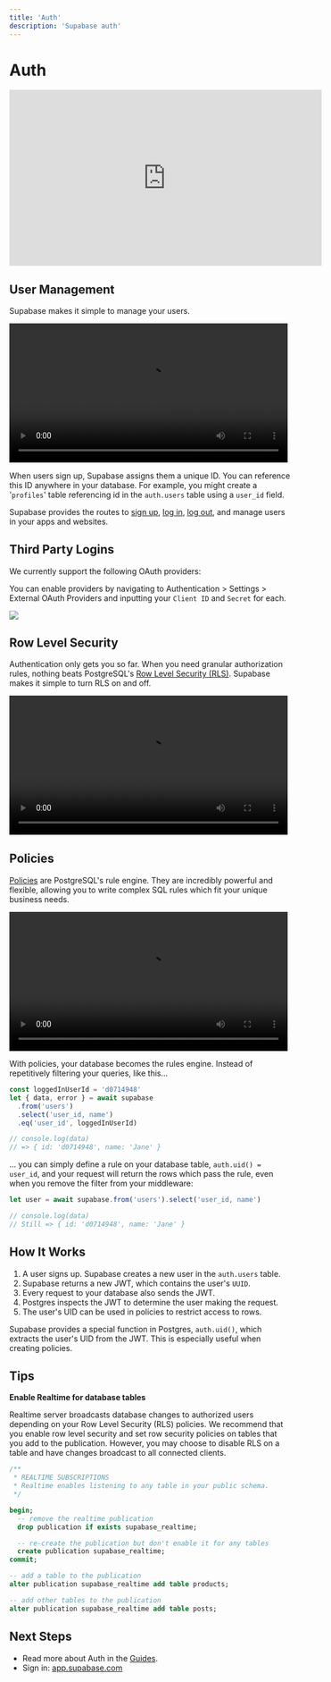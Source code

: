 ```yaml
---
title: 'Auth'
description: 'Supabase auth'
---
```


# Auth

<iframe
  width="560"
  height="315"
  src="https://www.youtube.com/embed/6ow_jW4epf8"
  title="YouTube video player"
  frameborder="0"
  allow="accelerometer; autoplay; clipboard-write; encrypted-media; gyroscope; picture-in-picture"
  allowfullscreen
></iframe>

## User Management

Supabase makes it simple to manage your users.

<video width="99%" playsinline controls>
  <source src="/docs/videos/auth-zoom2.mp4" type="video/mp4" playsInline />
</video>

When users sign up, Supabase assigns them a unique ID. You can reference this ID anywhere in your database. For example, you might create a '`profiles`' table referencing id in the `auth.users` table using a `user_id` field.

Supabase provides the routes to [sign up](https://supabase.com/docs/reference/javascript/auth-signup), [log in](https://supabase.com/docs/reference/javascript/auth-signin), [log out](https://supabase.com/docs/reference/javascript/auth-signout), and manage users in your apps and websites.

## Third Party Logins

We currently support the following OAuth providers:

<AuthProviders />

You can enable providers by navigating to Authentication > Settings > External OAuth Providers and inputting your `Client ID` and `Secret` for each.

<img src="https://supabase.com/docs/assets/images/supabase-oauth-logins-465421be6d56c5d1bedf19df6786c520.png" />

## Row Level Security

Authentication only gets you so far. When you need granular authorization rules, nothing beats PostgreSQL's [Row Level Security (RLS)](https://www.postgresql.org/docs/current/ddl-rowsecurity.html). Supabase makes it simple to turn RLS on and off.

<video width="99%" playsinline controls>
  <source src="/docs/videos/rls-zoom2.mp4" type="video/mp4" playsInline />
</video>

## Policies

[Policies](https://www.postgresql.org/docs/current/sql-createpolicy.html) are PostgreSQL's rule engine. They are incredibly powerful and flexible, allowing you to write complex SQL rules which fit your unique business needs.

<video width="99%" playsinline controls>
  <source src="/docs/videos/policies-zoom2.mp4" type="video/mp4" playsInline />
</video>

With policies, your database becomes the rules engine. Instead of repetitively filtering your queries, like this...

```Javascript
const loggedInUserId = 'd0714948'
let { data, error } = await supabase
  .from('users')
  .select('user_id, name')
  .eq('user_id', loggedInUserId)

// console.log(data)
// => { id: 'd0714948', name: 'Jane' }
```

... you can simply define a rule on your database table, `auth.uid() = user_id`, and your request will return the rows which pass the rule, even when you remove the filter from your middleware:

```Javascript
let user = await supabase.from('users').select('user_id, name')

// console.log(data)
// Still => { id: 'd0714948', name: 'Jane' }
```

## How It Works

1. A user signs up. Supabase creates a new user in the `auth.users` table.
2. Supabase returns a new JWT, which contains the user's `UUID`.
3. Every request to your database also sends the JWT.
4. Postgres inspects the JWT to determine the user making the request.
5. The user's UID can be used in policies to restrict access to rows.

Supabase provides a special function in Postgres, `auth.uid()`, which extracts the user's UID from the JWT. This is especially useful when creating policies.

## Tips

**Enable Realtime for database tables**

Realtime server broadcasts database changes to authorized users depending on your Row Level Security (RLS) policies. We recommend that you enable row level security and set row security policies on tables that you add to the publication. However, you may choose to disable RLS on a table and have changes broadcast to all connected clients.

```sql
/**
 * REALTIME SUBSCRIPTIONS
 * Realtime enables listening to any table in your public schema.
 */

begin;
  -- remove the realtime publication
  drop publication if exists supabase_realtime;

  -- re-create the publication but don't enable it for any tables
  create publication supabase_realtime;
commit;

-- add a table to the publication
alter publication supabase_realtime add table products;

-- add other tables to the publication
alter publication supabase_realtime add table posts;
```

## Next Steps

- Read more about Auth in the [Guides](https://supabase.com/docs/guides/auth/intro).
- Sign in: [app.supabase.com](https://app.supabase.com/)
